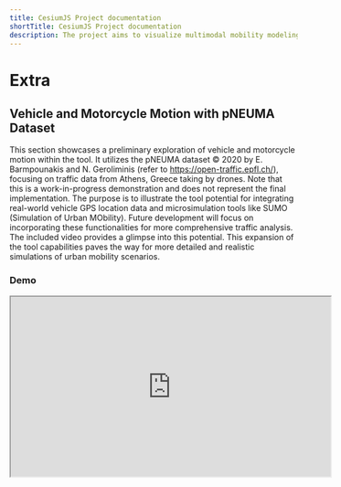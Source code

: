 ```yaml
---
title: CesiumJS Project documentation
shortTitle: CesiumJS Project documentation
description: The project aims to visualize multimodal mobility modeling using the CesiumJS solution.
---
```

# Extra
## Vehicle and Motorcycle Motion with pNEUMA Dataset
This section showcases a preliminary exploration of vehicle and motorcycle motion within the tool. It utilizes the pNEUMA dataset © 2020 by E. Barmpounakis and N. Geroliminis (refer to https://open-traffic.epfl.ch/), focusing on traffic data from Athens, Greece taking by drones. Note that this is a work-in-progress demonstration and does not represent the final implementation. The purpose is to illustrate the tool potential for integrating real-world vehicle GPS location data and microsimulation tools like SUMO (Simulation of Urban MObility). Future development will focus on incorporating these functionalities for more comprehensive traffic analysis. The included video provides a glimpse into this potential. This expansion of the tool capabilities paves the way for more detailed and realistic simulations of urban mobility scenarios.
### Demo
<div align="center">
<iframe width="560" height="315" src="https://www.youtube.com/embed/VgfnVCwPeqI"></iframe>
</div>